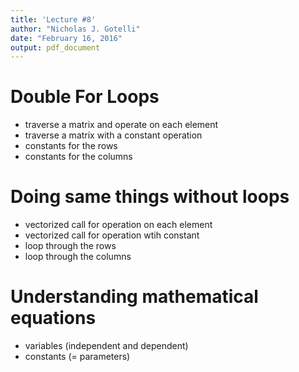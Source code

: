---
title: 'Lecture #8'
author: "Nicholas J. Gotelli"
date: "February 16, 2016"
output: pdf_document
---

# Double For Loops
- traverse a matrix and operate on each element
- traverse a matrix with a constant operation
- constants for the rows
- constants for the columns

# Doing same things without loops
- vectorized call for operation on each element
- vectorized call for operation wtih constant
- loop through the rows
- loop through the columns

# Understanding mathematical equations
- variables (independent and dependent)
- constants (= parameters)
